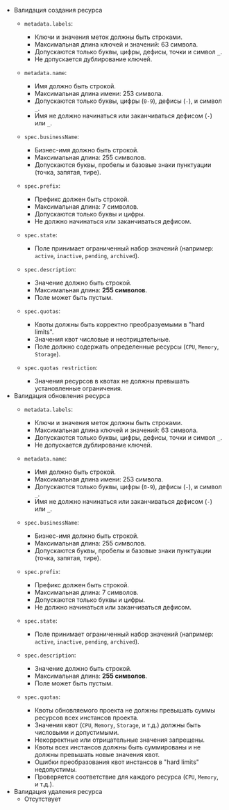 - Валидация создания ресурса
    - `metadata.labels`:
      - Ключи и значения меток должны быть строками.
      - Максимальная длина ключей и значений: 63 символа.
      - Допускаются только буквы, цифры, дефисы, точки и символ `_`.
      - Не допускается дублирование ключей.

    - `metadata.name`:
      - Имя должно быть строкой.
      - Максимальная длина имени: 253 символа.
      - Допускаются только буквы, цифры (`0-9`), дефисы (`-`), и символ `_`.
      - Имя не должно начинаться или заканчиваться дефисом (`-`) или `_`.

    - `spec.businessName`:
      - Бизнес-имя должно быть строкой.
      - Максимальная длина: 255 символов.
      - Допускаются буквы, пробелы и базовые знаки пунктуации (точка, запятая, тире).

    - `spec.prefix`:
      - Префикс должен быть строкой.
      - Максимальная длина: 7 символов.
      - Допускаются только буквы и цифры.
      - Не должно начинаться или заканчиваться дефисом.

    - `spec.state`:
      - Поле принимает ограниченный набор значений (например: `active`, `inactive`, `pending`, `archived`).

    - `spec.description`:
      - Значение должно быть строкой.
      - Максимальная длина: **255 символов**.
      - Поле может быть пустым.

    - `spec.quotas`:
      - Квоты должны быть корректно преобразуемыми в "hard limits".
      - Значения квот числовые и неотрицательные.
      - Поле должно содержать определенные ресурсы (`CPU`, `Memory`, `Storage`).

    - `spec.quotas restriction`:
      - Значения ресурсов в квотах не должны превышать установленные ограничения.
- Валидация обновления ресурса
    - `metadata.labels`:
      - Ключи и значения меток должны быть строками.
      - Максимальная длина ключей и значений: 63 символа.
      - Допускаются только буквы, цифры, дефисы, точки и символ `_`.
      - Не допускается дублирование ключей.

    - `metadata.name`:
      - Имя должно быть строкой.
      - Максимальная длина имени: 253 символа.
      - Допускаются только буквы, цифры (`0-9`), дефисы (`-`), и символ `_`.
      - Имя не должно начинаться или заканчиваться дефисом (`-`) или `_`.

    - `spec.businessName`:
      - Бизнес-имя должно быть строкой.
      - Максимальная длина: 255 символов.
      - Допускаются буквы, пробелы и базовые знаки пунктуации (точка, запятая, тире).

    - `spec.prefix`:
      - Префикс должен быть строкой.
      - Максимальная длина: 7 символов.
      - Допускаются только буквы и цифры.
      - Не должно начинаться или заканчиваться дефисом.

    - `spec.state`:
      - Поле принимает ограниченный набор значений (например: `active`, `inactive`, `pending`, `archived`).

    - `spec.description`:
      - Значение должно быть строкой.
      - Максимальная длина: **255 символов**.
      - Поле может быть пустым.

    - `spec.quotas`:
      - Квоты обновляемого проекта не должны превышать суммы ресурсов всех инстансов проекта.
      - Значения квот (`CPU`, `Memory`, `Storage`, и т.д.) должны быть числовыми и допустимыми.
      - Некорректные или отрицательные значения запрещены.
      - Квоты всех инстансов должны быть суммированы и не должны превышать новые значения квот.
      - Ошибки преобразования квот инстансов в "hard limits" недопустимы.
      - Проверяется соответствие для каждого ресурса (`CPU`, `Memory`, и т.д.).
- Валидация удаления ресурса
    - Отсутствует
